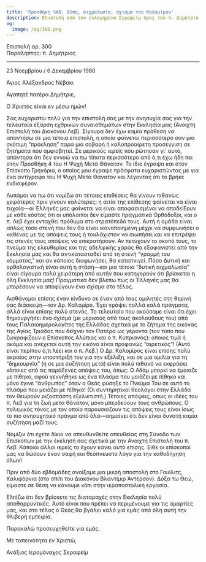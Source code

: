 ```yaml
---
title: 'Προσθήκη SAD, Δύση, αιχμαλωσία, σχίσμα του Καλομίρου'
description: Επιστολή από τον ευλογημένο Σεραφείμ προς τον π. Δημήτριο.
og:
  image: /og/300.png
---
```


<div style={{textAlign:'right', fontFamily:'monospace'}}>Επιστολή αρ. 300</div>
<div style={{textAlign:'left', fontFamily:'monospace'}}>Παραλήπτης: π. Δημήτριος</div>

---

23 Νοεμβρίου / 6 Δεκεμβρίου 1980

Άγιος Αλέξανδρος Νέβσκι

Αγαπητέ πατέρα Δημήτριε,

Ο Χριστός είναι εν μέσω ημών!

Σας ευχαριστώ πολύ για την επιστολή σας με την ανησυχία σας για την τελευταία έξαρση εχθρικών συναισθημάτων στην Εκκλησία μας (Ανοιχτή Επιστολή του Διακόνου Λεβ). Σίγουρα δεν έχω καμία πρόθεση να απαντήσω σε μια τέτοια επιστολή, η οποία φαίνεται περισσότερο σαν μια σκόπιμη “πρόκληση” παρά μια σοβαρή ή καλοπροαίρετη προσέγγιση σε ζητήματα που αμφισβητεί. Σε μερικούς ιερείς που ρώτησαν γι' αυτό, απάντησα ότι δεν εννοώ να πω τίποτα περισσότερο από ό,τι έχω ήδη πει στην Προσθήκη 4 του Η Ψυχή Μετά Θάνατον. Το ίδιο έγραψα και στον Επίσκοπο Γρηγόριο, ο οποίος μου έγραψε πρόσφατα ευχαριστώντας με για ένα αντίγραφο του Η Ψυχή Μετά Θάνατον και λέγοντας ότι το βρήκε ενδιαφέρον.

Λυπάμαι να πω ότι νομίζω ότι τέτοιες επιθέσεις θα γίνουν πιθανώς χειρότερες πριν γίνουν καλύτερες; η αιτία της επίθεσης φαίνεται να είναι τυχαία—οι Έλληνές μας φαίνεται να είναι αποφασισμένοι να αποδείξουν με κάθε κόστος ότι οι υπόλοιποι δεν είμαστε πραγματικά Ορθόδοξοι, και ο π. Λεβ έχει ενταχθεί πρόθυμα στο στρατόπεδό τους. Αυτή η ομάδα είναι απλώς τόσο στενή που δεν θα είναι ικανοποιημένη μέχρι να συμφωνήσει ο καθένας με τις απόψεις τους ή τουλάχιστον να σιωπήσει και να επιτρέψει τις στενές τους απόψεις να επικρατήσουν. Αν πετύχουν το σκοπό τους, το πνεύμα της ελευθερίας και της αδελφικής χαράς θα εξαφανιστεί από την Εκκλησία μας και θα αντικατασταθεί από τη στενή “γραμμή του κόμματος,” και αν κάποιος διαφωνήσει, θα καταπνιγεί. Πόσο Δυτική και ορθολογιστική είναι αυτή η στάση—και μια τέτοια “δυτική αιχμαλωσία” είναι σίγουρα πολύ χειρότερη από αυτήν που κατηγορούν ότι βρίσκεται η όλη Εκκλησία μας! Πραγματικά δεν βλέπω πώς οι Έλληνές μας θα μπορέσουν να αποφύγουν ένα σχίσμα στο τέλος.

Αισθάνομαι επίσης έναν κίνδυνο σε έναν από τους ομιλητές στη θερινή σας διάσκεψη—τον Δρ. Καλομίρο. Έχει γράψει πολλά καλά πράγματα, αλλά είναι επίσης πολύ στενός. Το τελευταίο που ακούσαμε είναι ότι έχει δημιουργήσει ένα σχίσμα (με μερικούς από τους ακολούθους του) από τους Παλαιοημερολογίτες της Ελλάδας σχετικά με το ζήτημα της εικόνας της Αγίας Τριάδας που δείχνει τον Πατέρα ως γέροντα (τον τύπο που ζωγραφίζουν ο Επίσκοπος Αλύπιος και ο π. Κυπριανός): όποιος τιμά ή ακόμα και ανέχεται αυτή την εικόνα είναι προφανώς “αιρετικός”! (Αυτό είναι περίπου ό,τι λέει και ο π. Λεβ.) Ο Δρ. Καλομίρος είναι επίσης πολύ ακραίος στην υποστήριξή του για την εξέλιξη, και σε μια ομιλία για τη “δημιουργία” (ή σε μια συζήτηση μετά) είναι πολύ πιθανό να εκφράσει κάποιες από τις παράξενες απόψεις του, όπως: Ο Αδάμ μπορεί να έμοιαζε με πίθηκο, αφού γεννήθηκε ως ένα πλάσμα που μοιάζει με πίθηκο και μόνο έγινε “άνθρωπος” όταν ο Θεός φύσηξε το Πνεύμα Του σε αυτό το πλάσμα που μοιάζει με πίθηκο! (Οι συντηρητικοί θεολόγοι στην Ελλάδα τον θεωρούν ριζοσπάστη εξελικτιστή.) Τέτοιες απόψεις, όπως οι ιδέες του π. Λεβ για τη ζωή μετά θάνατον, μόνο μπερδεύουν τους ανθρώπους. Ο πολεμικός τόνος με τον οποίο παρουσιάζουν τις απόψεις τους είναι ίσως το πιο ανησυχητικό πράγμα από όλα—σημαίνει ότι δεν είναι δυνατή καμία συζήτηση μαζί τους.

Νομίζω ότι έχετε δίκιο να απευθυνθείτε απευθείας στη Σύνοδο των Επισκόπων με την έκκλησή σας σχετικά με την Ανοιχτή Επιστολή του π. Λεβ. Κάποιοι άλλοι ιερείς το έχουν κάνει αυτό επίσης. Είθε οι επίσκοποί μας να δώσουν έναν σαφή και θεόπνευστο λόγο για την καθοδήγηση όλων!

Πριν από δύο εβδομάδες ανοίξαμε μια μικρή αποστολή στο Γουίλιτς, Καλιφόρνια (στο σπίτι του Διακόνου Βλαντίμιρ Άντερσον). Δόξα τω Θεώ, είμαστε σε θέση να κάνουμε κάτι στην ιεραποστολική εργασία.

Ελπίζω ότι δεν βρίσκετε τις διαταραχές στην Εκκλησία πολύ αποθαρρυντικές. Αυτό είναι που πρέπει να περιμένουμε για τις αμαρτίες μας, και στο τέλος ο Θεός θα βγάλει καλό για εμάς από όλη αυτή την θλιβερή εμπειρία.

Παρακαλώ προσευχηθείτε για εμάς.

Με ταπεινότητα εν Χριστώ,

Ανάξιος Ιερομόναχος Σεραφείμ